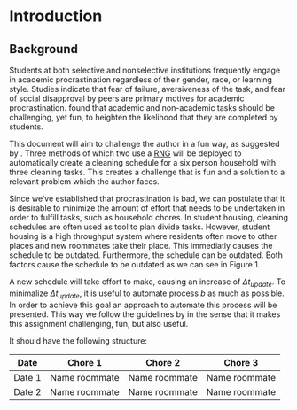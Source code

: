 # Introduction {#intro}

## Background

Students at both selective and nonselective institutions frequently engage in academic procrastination regardless of their gender, race, or learning style. Studies indicate that fear of failure, aversiveness of the task, and fear of social disapproval by peers are primary motives for academic procrastination. \cite{einstein} found that academic and non-academic tasks should be challenging, yet fun, to heighten the likelihood that they are completed by students.

This document will aim to challenge the author in a fun way, as suggested by \cite{einstein}. Three methods  of which two use a [RNG](#rng) will be deployed to automatically create a cleaning schedule for a six person household with three cleaning tasks. This creates a challenge that is fun and a solution to a relevant problem which the author faces.

Since we've established that procrastination is bad, we can postulate that it is desirable to minimize the amount of effort that needs to be undertaken in order to fulfill tasks, such as household chores. In student housing, cleaning schedules are often used as tool to plan divide tasks. However, student housing is a high throughput system where residents often move to other places and new roommates take their place. This immediatly causes the schedule to be outdated. Furthermore, the schedule can be outdated. Both factors cause the schedule to be outdated as we can see in Figure 1.

\begin{tikzpicture}[scale=1]

  % title
  \node [align=center] at (5,    2.75)   {\large Figure 1};
  
  % subtitle
  \node [align=center] at (2,    -1)     {\footnotesize \text{Timeline scheduling process}};
  
  % time points
  \node [align=center] at (1,    1.85)   {Schedule\\creation};
  \node [align=center] at (5,    1.85)   {Event causing\\necessary update};
  \node [align=center] at (8.25, 1.85)   {New schedule\\creation};
  
  % mathematical notation of time points
  \node [align=center] at (1,    -0.25)  {$a$};
  \node [align=center] at (5,    -0.25)  {$b$};
  \node [align=center] at (8.25, -0.25)  {$c$};
  
  % mathematical notation of time spans
  \node [align=center] at (3,      0.6)    {$\Delta t_{event}$};
  \node [align=center] at (6.5,    0.6)    {$\Delta t_{update}$};
  
  % arrows 
  \draw [thick,->]        (1,    1.4) -- (1,    0.15);
  \draw [thick,->]        (5,    1.4) -- (5,    0.15);
  \draw [thick,->]        (8.25, 1.4) -- (8.25, 0.15);  
  \draw [thick,->]        (0,    0)   -- (9,    0);
  
  % braces
  \draw [thick,decorate,decoration={brace,amplitude=6pt,raise=0pt}] 
                          (1.25, 0.15) -- (4.75, 0.15);
  \draw [thick,decorate,decoration={brace,amplitude=6pt,raise=0pt}] 
                          (5.25, 0.15) -- (8,    0.15);
                          
\end{tikzpicture}

A new schedule will take effort to make, causing an increase of $\Delta t_{update}$. To minimalize $\Delta t_{update}$, it is useful to automate process $b$ as much as possible. In order to achieve this goal an approach to automate this process will be presented. This way we follow the guidelines by \cite{einstein} in the sense that it makes this assignment challenging, fun, but also useful. 

It should have the following structure:

Date       |  Chore 1         | Chore 2          | Chore 3
---------- | ---------------- | ---------------- | ----------------
Date 1     |  Name roommate   | Name roommate    | Name roommate 
Date 2     |  Name roommate   | Name roommate    | Name roommate 





